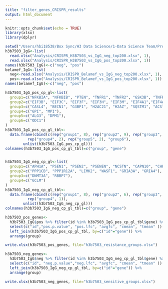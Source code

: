 ```yaml
---
title: "filter_genes_CRISPR_results"
output: html_document
---
```


```r
knitr::opts_chunk$set(echo = TRUE)
library(xlsx)
library(dplyr)
```

```r
setwd("/Users/hbi18538/Box Sync/H3 Data Science/1-Data Science Team/Projects/BCMA-SMLA")
h3b7503_IgG<-list(
  read.xlsx("Analysis/CRISPR_H3B7503_vs_IgG_neg_top200.xlsx", 1),
  read.xlsx("Analysis/CRISPR_H3B7503_vs_IgG_pos_top200.xlsx", 1))
names(h3b7503_IgG)<-c("neg", "pos")
belamef_IgG<-list(
  neg<-read.xlsx("Analysis/CRISPR_Belamef_vs_IgG_neg_top200.xlsx", 1),
  pos<-read.xlsx("Analysis/CRISPR_Belamef_vs_IgG_pos_top200.xlsx", 1))
names(belamef_IgG)<-c("neg", "pos")

```

```r
h3b7503_IgG_pos_cp_gl<-list(
  group1=c("NFKBIA", "NFKBIB", "PTEN", "TNFR1", "TNFR2", "GSK3B", "TNFRSF17", "BIRC3", "CIAP"),
  group2=c("EIF3B", "EIF3C", "EIF3F", "EIF3H", "EIF3M", "EIF4A1","EIF4A2", "RPS2", "GSK3B"),
  group3=c("CASL4", "BECN1", "G3BP1", "H2AC21", "H2AZ", "SQSTM1", "ACSl4", "LIPT2", "SRD5A3"),
  group4=c("GPI", "MPI"),
  group5=c("ALG3", "DPM1"),
  group6=c("ODC1")
)
h3b7503_IgG_pos_cp_gl_tbl<-
  data.frame(cbind(c(rep("group1", 8), rep("group2", 9), rep("group3", 9),
          rep("group4", 2), rep("group5", 2), "group6"),
        unlist(h3b7503_IgG_pos_cp_gl)))
colnames(h3b7503_IgG_pos_cp_gl_tbl)=c("group", "gene")


h3b7503_IgG_neg_cp_gl<-list(
  group1=c("APH1A", "PSEN1", "PSEN2", "PSENEN", "NCSTN", "CAPN10", "CHP1", "BIRC5"),
  group2=c("PPP1CB", "PPP1R12A", "LIMK2", "WASF1", "GRIA3A", "GRIA4"),
  group3=c("DNMT3A", "RBBP7"),
  group4=c("GCLM")
)
h3b7503_IgG_neg_cp_gl_tbl<-
  data.frame(cbind(c(rep("group1", 8), rep("group2", 6), rep("group3", 2),
          rep("group4", 1)),
        unlist(h3b7503_IgG_neg_cp_gl)))
colnames(h3b7503_IgG_neg_cp_gl_tbl)=c("group", "gene")

```

```r
h3b7503_pos_genes<-
  h3b7503_IgG$pos %>% filter(id %in% h3b7503_IgG_pos_cp_gl_tbl$gene) %>% 
  select(c("id","pos.p.value", "pos.lfc", "avgfc", "cmean", "tmean" )) %>%
  left_join(h3b7503_IgG_pos_cp_gl_tbl, by=c("id"="gene")) %>% 
  arrange(group)

write.xlsx(h3b7503_pos_genes, file="h3b7503_resistance_groups.xlsx")

h3b7503_neg_genes<-
  h3b7503_IgG$neg %>% filter(id %in% h3b7503_IgG_neg_cp_gl_tbl$gene) %>% 
  select(c("id", "neg.p.value","neg.lfc", "avgfc", "cmean", "tmean" )) %>%
  left_join(h3b7503_IgG_neg_cp_gl_tbl, by=c("id"="gene")) %>% 
  arrange(group)

write.xlsx(h3b7503_neg_genes, file="h3b7503_sensitive_groups.xlsx")

  

```

